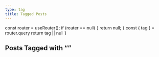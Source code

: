 ```yaml
---
type: tag
title: Tagged Posts
---
```



  const router = useRouter();
  if (router == null) {
    return null;
  }
  const { tag } = router.query
  return tag || null
}

## Posts Tagged with “<TagName/>”

